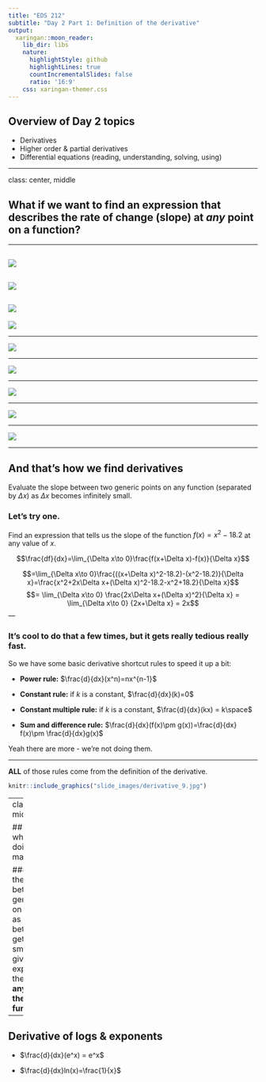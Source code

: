 ```yaml
---
title: "EDS 212"
subtitle: "Day 2 Part 1: Definition of the derivative"  
output:
  xaringan::moon_reader:
    lib_dir: libs
    nature:
      highlightStyle: github
      highlightLines: true
      countIncrementalSlides: false
      ratio: '16:9'
    css: xaringan-themer.css
---
```


## Overview of Day 2 topics

- Derivatives 
- Higher order & partial derivatives
- Differential equations (reading, understanding, solving, using)

---

class: center, middle

## What if we want to find an expression that describes the rate of change (slope) at *any* point on a function?

---

![](slide_images/derivative_1.jpg)
---

![](slide_images/derivative_2.jpg)
---

![](slide_images/derivative_3.jpg)
---

![](slide_images/derivative_4.jpg)

---

![](slide_images/derivative_5.jpg)

---

![](slide_images/derivative_6.jpg)

---

![](slide_images/derivative_7.jpg)

---

![](slide_images/derivative_8.jpg)

---

![](slide_images/derivative_9.jpg)

---

## And that's how we find derivatives

Evaluate the slope between two generic points on any function (separated by $\Delta x$) as $\Delta x$ becomes infinitely small. 

### Let's try one.

Find an expression that tells us the slope of the function $f(x)=x^2-18.2$ at any value of $x$. 

$$\frac{df}{dx}=\lim_{\Delta x\to 0}\frac{f(x+\Delta x)-f(x)}{\Delta x}$$

$$=\lim_{\Delta x\to 0}\frac{((x+\Delta x)^2-18.2)-(x^2-18.2)}{\Delta x}=\frac{x^2+2x\Delta x+(\Delta x)^2-18.2-x^2+18.2}{\Delta x}$$
$$= \lim_{\Delta x\to 0} \frac{2x\Delta x+(\Delta x)^2}{\Delta x} = \lim_{\Delta x\to 0} {2x+\Delta x} = 2x$$
---

### It's cool to do that a few times, **but it gets really tedious really fast.**

So we have some basic derivative shortcut rules to speed it up a bit:

- **Power rule:** $\frac{d}{dx}(x^n)=nx^{n-1}$

- **Constant rule:**  if $k$ is a constant, $\frac{d}{dx}(k)=0$

- **Constant multiple rule:** if $k$ is a constant, $\frac{d}{dx}(kx) = k\space$

- **Sum and difference rule:** $\frac{d}{dx}(f(x)\pm g(x))=\frac{d}{dx} f(x)\pm \frac{d}{dx}g(x)$

Yeah there are more - we're not doing them.

---

**ALL** of those rules come from the definition of the derivative.

```r
knitr::include_graphics("slide_images/derivative_9.jpg")
```

---
class: center, middle

## Reminder of what we're doing mathematically:

### Finding the slope between two generic points on a function as the distance between them gets infinitely small. That will give us an expression for the **slope at any point on the original function**.

---

## Derivative of logs & exponents

- $\frac{d}{dx}(e^x) = e^x$

- $\frac{d}{dx}ln(x)=\frac{1}{x}$
